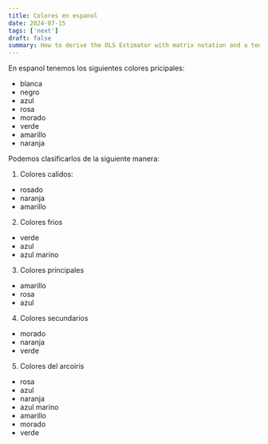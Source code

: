 ```yaml
---
title: Colores en espanol
date: 2024-07-15
tags: ['next']
draft: false
summary: How to derive the OLS Estimator with matrix notation and a tour of math typesetting using markdown with the help of KaTeX.
---
```


En espanol tenemos los siguientes colores pricipales:

- blanca
- negro
- azul
- rosa
- morado
- verde
- amarillo
- naranja

Podemos clasificarlos de la siguiente manera:

1. Colores calidos:

- rosado
- naranja
- amarillo

2. Colores frios

- verde
- azul
- azul marino

3. Colores principales

- amarillo
- rosa
- azul

4. Colores secundarios

- morado
- naranja
- verde

5. Colores del arcoiris

- rosa
- azul
- naranja
- azul marino
- amarillo
- morado
- verde
